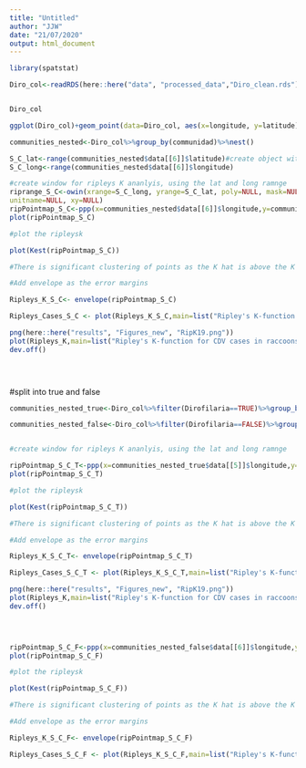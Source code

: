 ---
title: "Untitled"
author: "JJW"
date: "21/07/2020"
output: html_document
---

```{r}
library(spatstat)

```
```{r}

Diro_col<-readRDS(here::here("data", "processed_data","Diro_clean.rds"))


Diro_col

```
```{r}
ggplot(Diro_col)+geom_point(data=Diro_col, aes(x=longitude, y=latitude))#+geom_text(aes(x=longitude, y=latitude,label=communidad),hjust=0, vjust=0)


```
```{r}

communities_nested<-Diro_col%>%group_by(communidad)%>%nest()

S_C_lat<-range(communities_nested$data[[6]]$latitude)#create object with max and min latitude
S_C_long<-range(communities_nested$data[[6]]$longitude)


```
```{r}
#create window for ripleys K ananlyis, using the lat and long ramnge 
riprange_S_C<-owin(xrange=S_C_long, yrange=S_C_lat, poly=NULL, mask=NULL,
unitname=NULL, xy=NULL)
ripPointmap_S_C<-ppp(x=communities_nested$data[[6]]$longitude,y=communities_nested$data[[6]]$latitude, window= riprange_S_C)
plot(ripPointmap_S_C)

#plot the ripleysk 

plot(Kest(ripPointmap_S_C)) 

#There is significant clustering of points as the K hat is above the K poi

#Add envelope as the error margins

Ripleys_K_S_C<- envelope(ripPointmap_S_C)

Ripleys_Cases_S_C <- plot(Ripleys_K_S_C,main=list("Ripley's K-function for Superacion Campesino", cex=0.8))

png(here::here("results", "Figures_new", "RipK19.png"))
plot(Ripleys_K,main=list("Ripley's K-function for CDV cases in raccoons and gray foxes in Georgia, which presented to SCWDS, 1975-2019", cex=0.8))
dev.off()


 
```

#split into true and false
```{r}

communities_nested_true<-Diro_col%>%filter(Dirofilaria==TRUE)%>%group_by(communidad)%>%nest()

communities_nested_false<-Diro_col%>%filter(Dirofilaria==FALSE)%>%group_by(communidad)%>%nest()



```
```{r}
#create window for ripleys K ananlyis, using the lat and long ramnge 

ripPointmap_S_C_T<-ppp(x=communities_nested_true$data[[5]]$longitude,y=communities_nested_true$data[[5]]$latitude, window= riprange_S_C)
plot(ripPointmap_S_C_T)

#plot the ripleysk 

plot(Kest(ripPointmap_S_C_T)) 

#There is significant clustering of points as the K hat is above the K poi

#Add envelope as the error margins

Ripleys_K_S_C_T<- envelope(ripPointmap_S_C_T)

Ripleys_Cases_S_C_T <- plot(Ripleys_K_S_C_T,main=list("Ripley's K-function for Superacion Campesino, Trues", cex=0.8))

png(here::here("results", "Figures_new", "RipK19.png"))
plot(Ripleys_K,main=list("Ripley's K-function for CDV cases in raccoons and gray foxes in Georgia, which presented to SCWDS, 1975-2019", cex=0.8))
dev.off()


 
```

```{r}

ripPointmap_S_C_F<-ppp(x=communities_nested_false$data[[6]]$longitude,y=communities_nested_false$data[[6]]$latitude, window= riprange_S_C)
plot(ripPointmap_S_C_F)

#plot the ripleysk 

plot(Kest(ripPointmap_S_C_F)) 

#There is significant clustering of points as the K hat is above the K poi

#Add envelope as the error margins

Ripleys_K_S_C_F<- envelope(ripPointmap_S_C_F)

Ripleys_Cases_S_C_F <- plot(Ripleys_K_S_C_F,main=list("Ripley's K-function for Superacion Campesino, False", cex=0.8))

```
